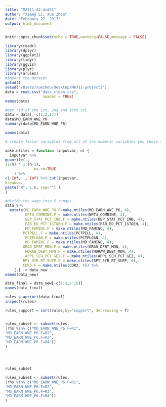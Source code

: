 ```yaml
---
title: "MA711-A2-drdft"
author: "Xiang Li, Xue Zhou"
date: "February 27, 2017"
output: html_document
---
```



```r
knitr::opts_chunk$set(echo = TRUE,warning=FALSE,message = FALSE)
```


```r

library(readr)
library(dplyr)
library(ggplot2)
library(tidyr)
library(ggvis)
library(plyr)
library(arules)
#import the dataset
getwd()
setwd("/Users/xuezhou/Desktop/MA711-project2")
data = read.csv("data_clean.csv",
                 header = TRUE)
names(data)

#get rid of the 1st, 2nd and 16th col
data = data[,-c(1,2,17)]
data$MD_EARN_WNE_P6
summary(data$MD_EARN_WNE_P6)

names(data)

```

```r
# create factor variables from all of the numeric variables you chose to work with using the make.ntiles function.

make.ntiles = function (inputvar, n) {
  inputvar %>%
quantile(.,
(1/n) * 1:(n-1),
             na.rm=TRUE
    ) %>%
c(-Inf, ., Inf) %>% cut(inputvar,
breaks=.,
paste("R", 1:n, sep="") )
}

#divide the wage into 6 ranges. 
data %>% 
  mutate(MD_EARN_WNE_P6.F=make.ntiles(MD_EARN_WNE_P6, 4),
         NPT4_COMBINE.F = make.ntiles(NPT4_COMBINE, 4),
         DEP_STAT_PCT_IND.F = make.ntiles(DEP_STAT_PCT_IND, 4),
         PAR_ED_PCT_1STGEN.F = make.ntiles(PAR_ED_PCT_1STGEN, 4),
         MD_FAMINC.F = make.ntiles(MD_FAMINC, 4),
        PCTPELL.F = make.ntiles(PCTPELL, 4),
         PCTFLOAN.F = make.ntiles(PCTFLOAN, 4),
         MD_FAMINC.F = make.ntiles(MD_FAMINC, 4),
        GRAD_DEBT_MDN.F = make.ntiles(GRAD_DEBT_MDN, 4),
         WDRAW_DEBT_MDN.F = make.ntiles(WDRAW_DEBT_MDN, 4),
         APPL_SCH_PCT_GE2.F = make.ntiles(APPL_SCH_PCT_GE2, 4),
        RPY_3YR_RT_SUPP.F = make.ntiles(RPY_3YR_RT_SUPP, 4),
        CDR3.F = make.ntiles(CDR3, 4)) %>% 
    {.} -> data_new
names(data_new)

data_final = data_new[-c(1:2,5:16)]
names(data_final)

rules = apriori(data_final)
inspect(rules)

rules_support = sort(rules,by="support", decreasing = T)


rules_subset <- subset(rules,
(rhs %in% c("MD_EARN_WNE_P6.F=R1",
"MD_EARN_WNE_P6.F=R2",
"MD_EARN_WNE_P6.F=R3",
"MD_EARN_WNE_P6.F=R4"))
)




rules_subset

rules_subset <- subset(rules,
(rhs %in% c("MD_EARN_WNE_P6.F=R1",
"MD_EARN_WNE_P6.F=R2",
"MD_EARN_WNE_P6.F=R3",
"MD_EARN_WNE_P6.F=R4"))
)





```







